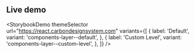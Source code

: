 ## Live demo

<StorybookDemo
  themeSelector
  url="https://react.carbondesignsystem.com"
  variants={[
    {
      label: 'Default',
      variant: 'components-layer--default',
    },
    {
      label: 'Custom Level',
      variant: 'components-layer--custom-level',
    },
  ]}
/>

